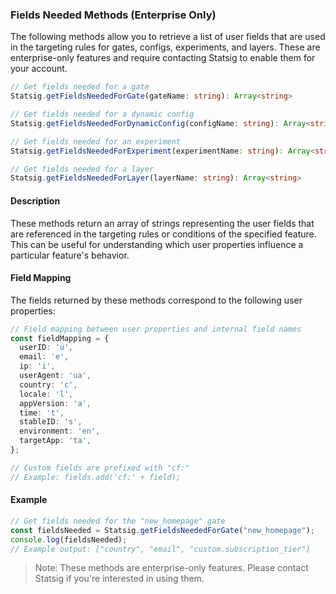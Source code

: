 ### Fields Needed Methods (Enterprise Only)

The following methods allow you to retrieve a list of user fields that are used in the targeting rules for gates, configs, experiments, and layers. These are enterprise-only features and require contacting Statsig to enable them for your account.

```typescript
// Get fields needed for a gate
Statsig.getFieldsNeededForGate(gateName: string): Array<string>

// Get fields needed for a dynamic config
Statsig.getFieldsNeededForDynamicConfig(configName: string): Array<string>

// Get fields needed for an experiment
Statsig.getFieldsNeededForExperiment(experimentName: string): Array<string>

// Get fields needed for a layer
Statsig.getFieldsNeededForLayer(layerName: string): Array<string>
```

#### Description

These methods return an array of strings representing the user fields that are referenced in the targeting rules or conditions of the specified feature. This can be useful for understanding which user properties influence a particular feature's behavior.

#### Field Mapping

The fields returned by these methods correspond to the following user properties:

```typescript
// Field mapping between user properties and internal field names
const fieldMapping = {
  userID: 'u',
  email: 'e',
  ip: 'i',
  userAgent: 'ua',
  country: 'c',
  locale: 'l',
  appVersion: 'a',
  time: 't',
  stableID: 's',
  environment: 'en',
  targetApp: 'ta',
};

// Custom fields are prefixed with "cf:"
// Example: fields.add('cf:' + field);
```

#### Example

```typescript
// Get fields needed for the "new_homepage" gate
const fieldsNeeded = Statsig.getFieldsNeededForGate("new_homepage");
console.log(fieldsNeeded); 
// Example output: ["country", "email", "custom.subscription_tier"]
```

> Note: These methods are enterprise-only features. Please contact Statsig if you're interested in using them.
